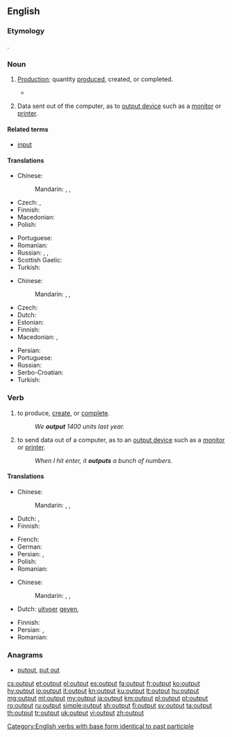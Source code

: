 ==English==
{{wikipedia}}

===Etymology===
{{compound|out|put|lang=en}}.

===Noun===
{{en-noun|~}}

# {{context|economics|lang=en}} [[production|Production]]; quantity [[produce]]d, created, or completed.
#*{{quote-magazine|date=2013-08-03|volume=408|issue=8847|magazine={{w|The Economist}}
|title=[http://www.economist.com/news/finance-and-economics/21582498-america-has-changed-way-it-measures-gdp-boundary-problems Boundary problems]
|passage=Economics is a messy discipline: too fluid to be a science, too rigorous to be an art. Perhaps it is fitting that economists’ most-used metric, gross domestic product (GDP), is a tangle too. GDP measures the total value of '''output''' in an economic territory. Its apparent simplicity explains why it is scrutinised down to tenths of a percentage point every month.}}
#: {{usex|lang=en|The factory increased its '''output''' this year.}}
# {{context|computing|lang=en}} Data sent out of the computer, as to [[output device]] such as a [[monitor]] or [[printer]].
#: {{usex|lang=en|a six page '''output'''}}

====Related terms====
* [[input]]

====Translations====
{{trans-top|production; quantity produced, created, or completed}}
* Chinese:
*: Mandarin: {{t+|cmn|輸出}}, {{t+|cmn|输出}}, {{t|cmn|shūchū}}
* Czech: {{t+|cs|výstup|m}}, {{t|cs|produkce|f}}
* Finnish: {{t+|fi|tuotanto}}
* Macedonian: {{t|mk|производство|n|tr=proízvodstvo}}
* Polish: {{t+|pl|produkcja}}
{{trans-mid}}
* Portuguese: {{t+|pt|produção|f}}
* Romanian: {{t+|ro|producție|f}}
* Russian: {{t+|ru|производство|n|tr=proizvódstvo}}, {{t+|ru|продукция|f|tr=prodúkcija}}, {{t+|ru|выработка|f|tr=výrabotka}}
* Scottish Gaelic: {{t|gd|toradh|m}}
* Turkish: {{t+|tr|çıktı}}
{{trans-bottom}}

{{trans-top|data sent out of the computer}}
* Chinese:
*: Mandarin: {{t+|cmn|輸出}}, {{t+|cmn|输出}}, {{t|cmn|shūchū}}
* Czech: {{t+|cs|výstup|m}}
* Dutch: {{t+|nl|uitvoer}}
* Estonian: {{t|et|väljund}}
* Finnish: {{t+|fi|tuloste}}
* Macedonian: {{t|mk|излезен податок|m|tr=ízlezen pódatok}}, {{t|mk|излезни податоци|p|tr=ízlezni podátoci}}
{{trans-mid}}
* Persian: {{t+|fa|بُرونداد}}
* Portuguese: {{t+|pt|saída|f|alt=saída (de dados/informação)}}
* Russian: {{t+|ru|вывод|m|tr=vývod}}
* Serbo-Croatian: {{t|sh|izlazni podatak}}
* Turkish: {{t+|tr|çıktı}}
{{trans-bottom}}

===Verb===
{{en-verb|outputs|outputting|output|past2=outputted}}

# {{context|economics|lang=en}} to produce, [[create]], or [[complete]].
#: ''We '''output''' 1400 units last year.''
# {{context|computing|lang=en}} to send data out of a computer, as to an [[output device]] such as a [[monitor]] or [[printer]].
#: ''When I hit enter, it '''outputs''' a bunch of numbers.''

====Translations====
{{trans-top|produce or create}}
* Chinese:
*: Mandarin: {{t+|cmn|輸出}}, {{t+|cmn|输出}}, {{t|cmn|shūchū}}
* Dutch: {{t+|nl|produceren}}, {{t+|nl|opleveren}}
* Finnish: {{t+|fi|tuottaa}}
{{trans-mid}}
* French: {{t+|fr|produire}}
* German: {{t+|de|ausgeben}}
* Persian: {{t+|fa|فرآوردن}}, {{t+|fa|تولید}}
* Polish: {{t+|pl|produkować}}
* Romanian: {{t|ro|produce, crea}}
{{trans-bottom}}

{{trans-top|send data to out of a computer}}
* Chinese:
*: Mandarin: {{t+|cmn|輸出}}, {{t+|cmn|输出}}, {{t|cmn|shūchū}}
* Dutch: {{l|nl|als}} [[uitvoer]] [[geven]], {{t+|nl|uitvoeren}}
{{trans-mid}}
* Finnish: {{t|fi|tulostaa}}
* Persian: {{t|fa|بُروندادن}}, {{t+|fa|بُرونداد}}
* Romanian: {{t|ro|trimite la ieșire (date)|f}}
{{trans-bottom}}

===Anagrams===
* [[putout#English|putout]], [[put out#English|put out]]

[[Category:English verbs with base form identical to past participle]]

[[cs:output]]
[[et:output]]
[[el:output]]
[[es:output]]
[[fa:output]]
[[fr:output]]
[[ko:output]]
[[hy:output]]
[[io:output]]
[[it:output]]
[[kn:output]]
[[ku:output]]
[[lt:output]]
[[hu:output]]
[[mg:output]]
[[ml:output]]
[[my:output]]
[[ja:output]]
[[km:output]]
[[pl:output]]
[[pt:output]]
[[ro:output]]
[[ru:output]]
[[simple:output]]
[[sh:output]]
[[fi:output]]
[[sv:output]]
[[ta:output]]
[[th:output]]
[[tr:output]]
[[uk:output]]
[[vi:output]]
[[zh:output]]
